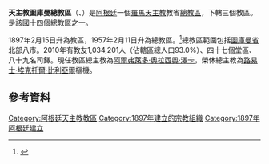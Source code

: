{{Infobox Roman Catholic diocese
|Roman Catholic Diocese of = 天主教圖庫曼總教區
|Latin name of diocese = Archidioecesis Tucumanensis
|image =Cathedral tucuman2.JPG
|caption =聖母無原罪主教座堂
|location = [[阿根廷|阿根廷]]
|territory =[[圖庫曼省|圖庫曼省]]北部八市
|population =
1,034,201|rite = 拉丁禮
|patron =
|province =
|established = 1897年
|cathedral = 聖母無原罪主教座堂
|co-cathedral =
|leadership = [[總主教|總主教]]
|website = [http://www.arztucuman.org.ar/ 官方網頁]
|教宗=
|metropolitan =[[阿爾弗萊多·奧拉西奧·澤卡|阿爾弗萊多·奧拉西奧·澤卡]]
|ordinary =
|coadjutor bishop =
|auxiliary =
|emeritus=[[路易士·埃克托爾·比利亞爾|路易士·埃克托爾·比利亞爾]]樞機
}}
'''天主教圖庫曼總教區'''（{{lang-la|Archidioecesis Tucumanensis}}、{{lang-es|Arquidiócesis de Tucumán}}）是[[阿根廷|阿根廷]]一個[[羅馬天主教|羅馬天主教]]教省[[總教區|總教區]]，下轄三個教區。是該國十四個總教區之一。

1897年2月15日升為教區，1957年2月11日升為總教區。<ref>{{cite journal|journal=[[宗座公報|宗座公報]]|publisher=梵蒂岡出版社|date=1957年|volume=49|title=''Quandoquidem adoranda''|page=653|url=http://www.vatican.va/archive/aas/documents/AAS%2049%20%5B1957%5D%20-%20ocr.pdf|access-date=2013-04-04|archive-date=2010-03-27|archive-url=https://web.archive.org/web/20100327070714/http://www.vatican.va/archive/aas/documents/AAS%2049%20%5B1957%5D%20-%20ocr.pdf|dead-url=no}}</ref>總教區範圍包括[[圖庫曼省|圖庫曼省]]北部八市。2010年有教友1,034,201人（佔轄區總人口93.0%）、四十七個堂區、八十九名司鐸。現任教區總主教為[[阿爾弗萊多·奧拉西奧·澤卡|阿爾弗萊多·奧拉西奧·澤卡]]，榮休總主教為[[路易士·埃克托爾·比利亞爾|路易士·埃克托爾·比利亞爾]]樞機。

==參考資料==
{{reflist}}

{{阿根廷天主教教區}}

{{DEFAULTSORT:Tucumán}}
[[Category:阿根廷天主教教區|Category:阿根廷天主教教區]]
[[Category:1897年建立的宗教組織|Category:1897年建立的宗教組織]]
[[Category:1897年阿根廷建立|Category:1897年阿根廷建立]]